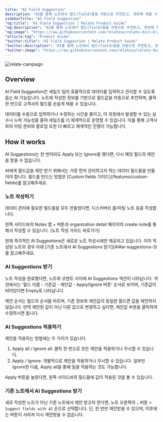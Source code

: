```yaml
---
title: "AI Field Suggestion"
description: "AI를 통해 노트에서 필드(field)들을 자동으로 추천받고, 한번에 채울 수 있습니다."
sidebarTitle: "AI Field Suggestion"
"og:title": "AI Field Suggestion | Relate Product Guide"
"og:description": "AI를 통해 노트에서 필드(field)들을 자동으로 추천받고, 한번에 채울 수 있습니다."
"og:image": "https://raw.githubusercontent.com/relateso/relate-docs-kr/main/docs/images/features/relatecampaigns.png"
"article:tag": "Product Guide"
"twitter:title": "AI Field Suggestion | Relate Product Guide"
"twitter:description": "AI를 통해 노트에서 필드(field)들을 자동으로 추천받고, 한번에 채울 수 있습니다."
"twitter:image": "https://raw.githubusercontent.com/relateso/relate-docs-kr/main/docs/images/features/relatecampaigns.png"
---
```


![relate-campaign](/images/features/relatecampaigns.png)
## Overview

AI Field Suggestion은 세일즈 팀이 효율적으로 데이터를 입력하고 관리할 수 있도록 돕는 AI 기능입니다. 노트에 작성한 정보를 기반으로 필드값을 자동으로 추천하며, 클릭 한 번으로 고객사의 필드를 손쉽게 채울 수 있습니다.

데이터를 수동으로 입력하거나 수정하는 시간을 줄이고, 이 과정에서 발생할 수 있는 실수나 누락 가능성을 줄여 세일즈를 더 체계적으로 운영할 수 있습니다. 이를 통해 고객사와의 미팅 준비와 팔로업 또한 더 빠르고 체계적인 진행이 가능합니다.

## How it works
AI Suggestions는 한 번이라도 Apply 또는 Ignore을 했다면, 다시 해당 필드의 제안을 받을 수 없습니다.

<Note>
    AI에게 필드값을 제안 받기 위해서는 가장 먼저 관리하고자 하는 데이터 필드들을 만들어야 합니다. 필드를 만드는 방법은 [Custom fields 가이드](/features/custom-fields)를 참고해주세요.
</Note>

### 노트 작성하기
데이터 관리에 필요한 필드들을 모두 만들었다면, 디스커버리 콜/미팅 노트 등을 작성합니다.

왼쪽 사이드바의 Notes 옆 + 버튼과 organization detail 페이지의 create note를 통해서 작성할 수 있습니다. (노트 작성 가이드 바로가기)

<Note>
    현재 즉각적인 AI Suggestions은 새로운 노트 작성시에만 제공되고 있습니다. 이미 작성된 노트의 경우 아래 [기존 노트에서 AI Suggestions 받기](AI#ai-suggestions-3)를 참고해주세요.
</Note>

### AI Suggestions 받기
노트 작성을 완료했다면, 노트와 코멘트 사이에 AI Suggestions 섹션이 나타납니다. 섹션에서는 '필드 이름 - 기존값 - 제안값 - Apply/Ignore 버튼' 순서로 보이며, 기존값이 비어있다면 Empty로 나타납니다.

제안 순서는 필드의 순서를 따르며, 기존 정보와 제안값이 동일한 필드면 값을 제안하지 않습니다. 만약 제안된 값이 아닌 다른 값으로 변경하고 싶다면, 제안값 부분을 클릭하여 수정하시면 됩니다.

### AI Suggestions 적용하기
제안을 적용하는 방법에는 두 가지가 있습니다.

1. Apply all / Ignore all: 클릭 한 번으로 모든 제안을 적용하거나 무시할 수 있습니다.
2. Apply / Ignore: 개별적으로 제안을 적용하거나 무시할 수 있습니다. 일부만 Ignore한 다음, Apply all을 통해 일괄 적용하는 것도 가능합니다.

Apply 버튼을 눌렀다면, 왼쪽 사이드바의 필드들에 값이 적용된 것을 볼 수 있습니다.

### 기존 노트에서 AI Suggestions 받기
새로 작성한 노트가 아닌 기존 노트에서 제안 받고자 한다면, 노트 오른쪽의 `…` 버튼 > `Suggest fields with AI` 순으로 선택합니다. 단, 한 번만 제안받을 수 있으며, 이후에는 버튼이 사라져 다시 제안받을 수 없습니다.